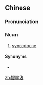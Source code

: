 ==Chinese==
{{zh-forms|type=21}}

===Pronunciation===
{{zh-pron
|m=tíyùfǎ
|cat=n
}}

===Noun===
{{zh-noun}}

# [[synecdoche]] {{gloss|figure of speech that uses the name of a part of something to represent the whole}}

====Synonyms====
* {{zh-l|提喻}}

[[zh:提喻法]]